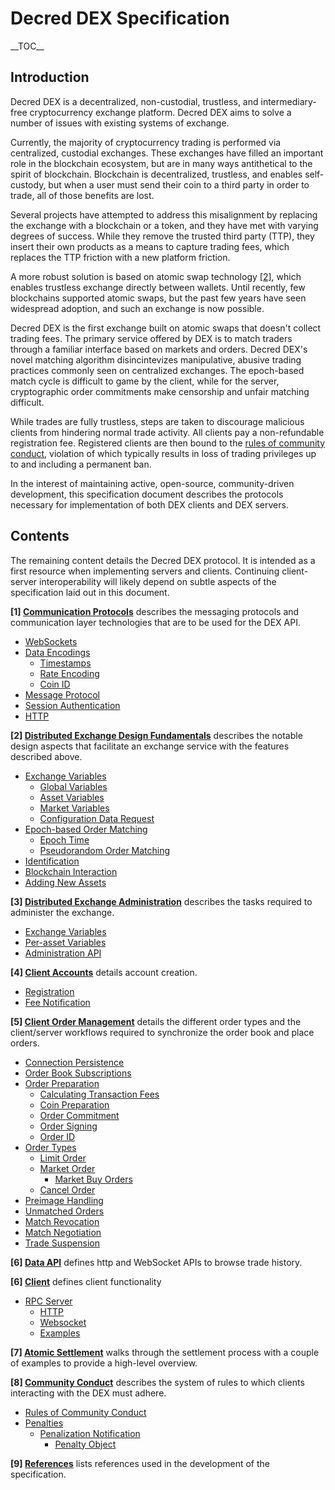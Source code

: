 =Decred DEX Specification=

__TOC__

==Introduction==

Decred DEX is a decentralized, non-custodial, trustless, and intermediary-free
cryptocurrency exchange platform. Decred DEX aims to solve a number of issues
with existing systems of exchange.

Currently, the majority of cryptocurrency trading is performed via centralized,
custodial exchanges.
These exchanges have filled an important role in the blockchain ecosystem, but
are in many ways antithetical to the spirit of blockchain.
Blockchain is decentralized, trustless, and enables self-custody, but when a
user must send their coin to a third party in order to trade, all of those
benefits are lost.

Several projects have attempted to address this misalignment by
replacing the exchange with a blockchain or a token, and they have met with
varying degrees of success.
While they remove the trusted third party (TTP), they insert their own products
as a means to capture trading fees, which replaces the TTP friction with a
new platform friction.

A more robust solution is based on atomic swap technology [https://github.com/decred/atomicswap &#91;2&#93;], 
which enables trustless exchange directly between wallets. 
Until recently, few blockchains supported atomic swaps, but the past few years
have seen widespread adoption, and such an exchange is now possible.

Decred DEX is the first exchange built on atomic swaps that doesn't collect
trading fees. The primary service offered by DEX is to match traders through a
familiar interface based on markets and orders. Decred DEX's novel matching
algorithm disincintevizes manipulative, abusive trading practices commonly seen
on centralized exchanges. The epoch-based match cycle is difficult to game by
the client, while for the server, cryptographic order commitments make
censorship and unfair matching difficult.

While trades are fully trustless, steps are taken to discourage malicious
clients from hindering normal trade activity.
All clients pay a non-refundable registration fee.
Registered clients are then bound to the
[[community.mediawiki|rules of community conduct]], violation of which typically
results in loss of trading privileges up to and including a permanent ban.

In the interest of maintaining active, open-source, community-driven
development, this specification document describes the protocols necessary for
implementation of both DEX clients and DEX servers.

==Contents==

The remaining content details the Decred DEX protocol.
It is intended as a first resource when implementing servers and clients.
Continuing client-server interoperability will likely depend on subtle aspects
of the specification laid out in this document.

'''&#91;1&#93; [[comm.mediawiki|Communication Protocols]]''' describes the
messaging protocols and communication layer technologies that are to be used
for the DEX API.

* [[comm.mediawiki#WebSockets|WebSockets]]
* [[comm.mediawiki/#Encoding|Data Encodings]]
** [[comm.mediawiki/#Timestamps|Timestamps]]
** [[comm.mediawiki/#Rate_Encoding|Rate Encoding]]
** [[comm.mediawiki/#Coin_ID|Coin ID]]
* [[comm.mediawiki/#Message_Protocol|Message Protocol]]
* [[comm.mediawiki/#Session_Authentication|Session Authentication]]
* [[comm.mediawiki/#HTTP|HTTP]]

'''&#91;2&#93; [[fundamentals.mediawiki|Distributed Exchange Design Fundamentals]]'''
describes the notable design aspects that facilitate an exchange service with
the features described above.

* [[fundamentals.mediawiki/#Exchange_Variables|Exchange Variables]]
** [[fundamentals.mediawiki/#Global_Variables|Global Variables]]
** [[fundamentals.mediawiki/#Asset_Variables|Asset Variables]]
** [[fundamentals.mediawiki/#Market_Variables|Market Variables]]
** [[fundamentals.mediawiki/#Configuration_Data_Request|Configuration Data Request]]
* [[fundamentals.mediawiki/#Epochbased_Order_Matching|Epoch-based Order Matching]]
** [[fundamentals.mediawiki/#Epoch_Time|Epoch Time]]
** [[fundamentals.mediawiki/#Pseudorandom_Order_Matching|Pseudorandom Order Matching]]
* [[fundamentals.mediawiki/#Identities_based_on_Public_Key_Infrastructure_PKI_Key_Pairs|Identification]]
* [[fundamentals.mediawiki/#Blockchain_Interaction|Blockchain Interaction]]
* [[fundamentals.mediawiki/#Adding_New_Assets|Adding New Assets]]

'''&#91;3&#93; [[admin.mediawiki|Distributed Exchange Administration]]''' describes
the tasks required to administer the exchange.

* [[admin.mediawiki/#Exchange_Variables|Exchange Variables]]
* [[admin.mediawiki/#Perasset_Variables|Per-asset Variables]]
* [[admin.mediawiki/#Administration_API|Administration API]]

'''&#91;4&#93; [[accounts.mediawiki|Client Accounts]]''' details account creation.

* [[accounts.mediawiki/#Step_1_Registration|Registration]]
* [[accounts.mediawiki/#Step_2_Fee_Notification|Fee Notification]]

'''&#91;5&#93; [[orders.mediawiki|Client Order Management]]''' details the different
order types and the client/server workflows required to synchronize the order
book and place orders.

* [[orders.mediawiki/#Connection_Persistence|Connection Persistence]]
* [[orders.mediawiki/#Order_Book_Subscriptions|Order Book Subscriptions]]
* [[orders.mediawiki/#Order_Preparation|Order Preparation]]
** [[orders.mediawiki/#Calculating_Transaction_Fees|Calculating Transaction Fees]]
** [[orders.mediawiki/#Coin_Preparation|Coin Preparation]]
** [[orders.mediawiki/#Order_Commitment|Order Commitment]]
** [[orders.mediawiki/#Order_Signing|Order Signing]]
** [[orders.mediawiki/#Order_ID|Order ID]]
* [[orders.mediawiki/#Order_Types|Order Types]]
** [[orders.mediawiki/#Limit_Order|Limit Order]]
** [[orders.mediawiki/#Market_Order|Market Order]]
*** [[orders.mediawiki/#Market_Buy_Orders|Market Buy Orders]]
** [[orders.mediawiki/#Cancel_Order|Cancel Order]]
* [[orders.mediawiki/#Preimage_Reveal|Preimage Handling]]
* [[orders.mediawiki/#Unmatched_Orders|Unmatched Orders]]
* [[orders.mediawiki/#Match_Revocation|Match Revocation]]
* [[orders.mediawiki/#Match_negotiation|Match Negotiation]]
* [[orders.mediawiki/#Trade_Suspension|Trade Suspension]]

'''&#91;6&#93; [[api.mediawiki| Data API]]''' defines http and WebSocket APIs to browse
trade history.

'''&#91;6&#93; [[client.mediawiki| Client]]''' defines client functionality
* [[client.mediawiki/#RPC_Server|RPC Server]]
** [[client.mediawiki/#HTTP|HTTP]]
** [[client.mediawiki/#Websocket|Websocket]]
** [[client.mediawiki/#Examples|Examples]]

'''&#91;7&#93; [[atomic.mediawiki|Atomic Settlement]]''' walks through the settlement
process with a couple of examples to provide a high-level overview.

'''&#91;8&#93; [[community.mediawiki|Community Conduct]]''' describes the system of rules
to which clients interacting with the DEX must adhere.

* [[community.mediawiki/#Rules_of_Community_Conduct|Rules of Community Conduct]]
* [[community.mediawiki/#Penalties|Penalties]]
** [[community.mediawiki/#Penalization_Notification|Penalization Notification]]
*** [[community.mediawiki/#Penalty_Object|Penalty Object]]

'''&#91;9&#93; [[references.mediawiki|References]]''' lists references used in the development
of the specification.
